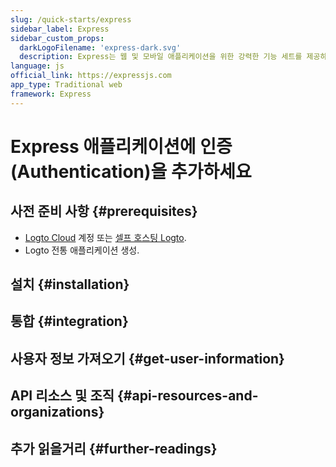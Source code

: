 ```yaml
---
slug: /quick-starts/express
sidebar_label: Express
sidebar_custom_props:
  darkLogoFilename: 'express-dark.svg'
  description: Express는 웹 및 모바일 애플리케이션을 위한 강력한 기능 세트를 제공하는 최소한의 유연한 Node.js 웹 애플리케이션 프레임워크입니다.
language: js
official_link: https://expressjs.com
app_type: Traditional web
framework: Express
---
```




# Express 애플리케이션에 인증 (Authentication)을 추가하세요

<GuideTip />

## 사전 준비 사항 \{#prerequisites}

- [Logto Cloud](https://cloud.logto.io) 계정 또는 [셀프 호스팅 Logto](/introduction/set-up-logto-oss).
- Logto 전통 애플리케이션 생성.

## 설치 \{#installation}

<Installation />

## 통합 \{#integration}

<Integration />

## 사용자 정보 가져오기 \{#get-user-information}

<GetUserInformation />

## API 리소스 및 조직 \{#api-resources-and-organizations}

<ApiResources />

## 추가 읽을거리 \{#further-readings}

<FurtherReadings />
